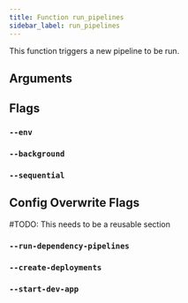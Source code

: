 ```yaml
---
title: Function run_pipelines
sidebar_label: run_pipelines
---
```


This function triggers a new pipeline to be run.


## Arguments


## Flags

### `--env`



### `--background`



### `--sequential`



## Config Overwrite Flags

\#TODO: This needs to be a reusable section

### `--run-dependency-pipelines`

### `--create-deployments`

### `--start-dev-app`
